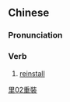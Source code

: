 {{also|重装}}
==Chinese==
{{zh-forms|s=重装}}

===Pronunciation===
{{zh-pron
|m=chóngzhuāng
|c=cung4 zong1
|cat=v
}}

===Verb===
{{zh-verb}}

# {{lb|zh|computing}} [[reinstall]]

[[Category:zh:Computing|里02重裝]]